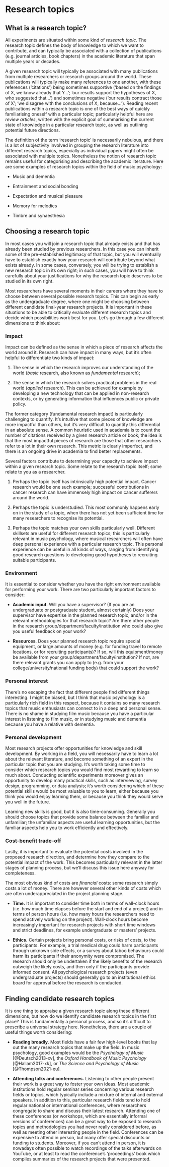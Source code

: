 # Research topics

## What is a research topic?

All experiments are situated within some kind of *research topic*. The research topic defines the body of knowledge to which we want to contribute, and can typically be associated with a collection of publications (e.g. journal articles, book chapters) in the academic literature that span multiple years or decades.

A given research topic will typically be associated with many publications from multiple researchers or research groups around the world. These publications will typically make many references to one another, with these references ('citations') being sometimes supportive ('based on the findings of X, we know already that Y...'; 'our results support the hypotheses of X, who suggested that...') and sometimes negative ('our results contract those of X'; 'we disagree with the conclusions of X, because...'). Reading recent publications within a research topic is one of the best ways of quickly familiarising oneself with a particular topic; particularly helpful here are *review articles*, written with the explicit goal of summarising the current state of knowledge in a particular research topic, as well as outlining potential future directions.

The definition of the term 'research topic' is necessarily nebulous, and there is a lot of subjectivity involved in grouping the research literature into different research topics, especially as individual papers might often be associated with multiple topics. Nonetheless the notion of research topic remains useful for categorising and describing the academic literature. Here are some examples of research topics within the field of music psychology:

-   Music and dementia

-   Entrainment and social bonding

-   Expectation and musical pleasure

-   Memory for melodies

-   Timbre and synaesthesia

## Choosing a research topic

In most cases you will join a research topic that already exists and that has already been studied by previous researchers. In this case you can inherit some of the pre-established legitimacy of that topic, but you will eventually have to establish exactly how your research will contribute beyond what exists already. In some cases, conversely, you will be trying to establish a new research topic in its own right; in such cases, you will have to think carefully about your justifications for why the research topic deserves to be studied in its own right.

Most researchers have several moments in their careers where they have to choose between several possible research topics. This can begin as early as the undergraduate degree, where one might be choosing between different candidate final-year research projects. It is important in these situations to be able to critically evaluate different research topics and decide which possibilities work best for you. Let's go through a few different dimensions to think about:

### Impact

Impact can be defined as the sense in which a piece of research affects the world around it. Research can have impact in many ways, but it's often helpful to differentiate two kinds of impact:

1.  The sense in which the research improves our understanding of the world (*basic* research, also known as *fundamental* research);

2.  The sense in which the research solves practical problems in the real world (*applied* research). This can be achieved for example by developing a new technology that can be applied in non-research contexts, or by generating information that influences public or private policy.

The former category (fundamental research impact) is particularly challenging to quantify. It's intuitive that some pieces of knowledge are more impactful than others, but it's very difficult to quantify this differential in an absolute sense. A common heuristic used in academia is to count the number of citations received by a given research article or book; the idea is that the most impactful pieces of research are those that other researchers refer to a lot in their own research. This metric is clearly imperfect, and there is an ongoing drive in academia to find better replacements.

Several factors contribute to determining your capacity to achieve impact within a given research topic. Some relate to the research topic itself; some relate to you as a researcher.

1.  Perhaps the topic itself has intrinsically high potential impact. Cancer research would be one such example; successful contributions in cancer research can have immensely high impact on cancer sufferers around the world.

2.  Perhaps the topic is understudied. This most commonly happens early on in the study of a topic, when there has not yet been sufficient time for many researchers to recognise its potential.

3.  Perhaps the topic matches your own skills particularly well. Different skillsets are useful for different research topics; this is particularly relevant in music psychology, where musical researchers will often have deep personal experience with a particular research topic. This personal experience can be useful in all kinds of ways, ranging from identifying good research questions to developing good hypotheses to recruiting suitable participants.

### Environment

It is essential to consider whether you have the right environment available for performing your work. There are two particularly important factors to consider:

-   **Academic input**. Will you have a supervisor? (If you are an undergraduate or postgraduate student, almost certainly) Does your supervisor have expertise in the planned research topic, and/or in the relevant methodologies for that research topic? Are there other people in the research group/department/faculty/institution who could also give you useful feedback on your work?

-   **Resources**. Does your planned research topic require special equipment, or large amounts of money (e.g. for funding travel to remote locations, or for recruiting participants)? If so, will this equipment/money be available from your group/department/faculty/institution? If not, are there relevant grants you can apply to (e.g. from your college/university/national funding body) that could support the work?

### Personal interest

There's no escaping the fact that different people find different things interesting. I might be biased, but I think that music psychology is a particularly rich field in this respect, because it contains so many research topics that music enthusiasts can connect to in a deep and personal sense. There is no shame in studying film music because you have a particular interest in listening to film music, or in studying music and dementia because you have a relative with dementia.

### Personal development

Most research projects offer opportunities for knowledge and skill development. By working in a field, you will necessarily have to learn a lot about the relevant literature, and become something of an expert in the particular topic that you are studying. It's worth taking some time to consider which research topics you would find most rewarding to learn so much about. Conducting scientific experiments moreover gives an opportunity to develop many practical skills, such as interviewing, survey design, programming, or data analysis; it's worth considering which of these potential skills would be most valuable to you to learn, either because you think you would enjoy learning them, or because you think they would serve you well in the future.

Learning new skills is good, but it is also time-consuming. Generally you should choose topics that provide some balance between the familiar and unfamiliar; the unfamiliar aspects are useful learning opportunities, but the familiar aspects help you to work efficiently and effectively.

### Cost-benefit trade-off

Lastly, it is important to evaluate the potential costs involved in the proposed research direction, and determine how they compare to the potential impact of the work. This becomes particularly relevant in the latter stages of planning process, but we'll discuss this issue here anyway for completeness.

The most obvious kind of costs are *financial* costs: some research simply costs a lot of money. There are however several other kinds of costs which are often underappreciated in the project planning stage.

-   **Time.** It is important to consider time both in terms of wall-clock hours (i.e. how much time elapses before the start and end of a project) and in terms of person hours (i.e. how many hours the researchers need to spend actively working on the project). Wall-clock hours become increasingly important for research projects with short time windows and strict deadlines, for example undergraduate or masters' projects.

-   **Ethics.** Certain projects bring personal costs, or risks of costs, to the participants. For example, a trial medical drug could harm participants through unknown side effects, or a survey about taboo behaviours could harm its participants if their anonymity were compromised. The research should only be undertaken if the likely benefits of the research outweigh the likely costs, and then only if the participants provide informed consent. All psychological research projects (even undergraduate projects) should generally go to an institutional ethics board for approval before the research is conducted.

## Finding candidate research topics

It is one thing to appraise a given research topic along these different dimensions, but how do we identify candidate research topics in the first place? This is fundamentally a personal process, and so it's difficult to prescribe a universal strategy here. Nonetheless, there are a couple of useful things worth considering:

-   **Reading broadly.** Most fields have a fair few high-level books that lay out the many research topics that make up the field. In music psychology, good examples would be the *Psychology of Music* [@Deutsch2013-xv], the *Oxford Handbook of Music Psychology* [@Hallam2017-xk], or *The Science and Psychology of Music* [@Thompson2021-eu]*.*

-   **Attending talks and conferences.** Listening to other people present their work is a great way to foster your own ideas. Most academic institutions hold regular seminar series concerning various research fields or topics, which typically include a mixture of internal and external speakers. In addition to this, particular research fields tend to hold regular national or international conferences, where researchers congregate to share and discuss their latest research. Attending one of these conferences (or workshops, which are essentially informal versions of conferences) can be a great way to be exposed to research topics and methodologies you had never really considered before, as well as meeting other interesting people in the field. Conferences can be expensive to attend in person, but many offer special discounts or funding to students. Moreover, if you can't attend in person, it is nowadays often possible to watch recordings of the talks afterwards on YouTube, or at least to read the conference's 'proceedings' book which compiles summaries of the research projects that were presented.
